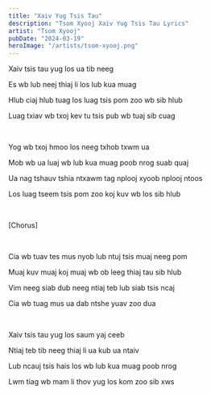 ```yaml
---
title: "Xaiv Yug Tsis Tau"
description: "Tsom Xyooj Xaiv Yug Tsis Tau Lyrics"
artist: "Tsom Xyooj"
pubDate: "2024-03-19"
heroImage: "/artists/tsom-xyooj.png"
---
```


Xaiv tsis tau yug los ua tib neeg

Es wb lub neej thiaj li los lub kua muag

Hlub ciaj hlub tuag los luag tsis pom zoo wb sib hlub

Luag txiav wb txoj kev tu tsis pub wb tuaj sib cuag

<br />

Yog wb txoj hmoo los neeg txhob txwm ua

Mob wb ua luaj wb lub kua muag poob nrog suab quaj

Ua nag tshauv tshia ntxawm tag nplooj xyoob nplooj ntoos

Los luag tseem tsis pom zoo koj kuv wb los sib hlub

<br />

[Chorus]

<br />

Cia wb tuav tes mus nyob lub ntuj tsis muaj neeg pom

Muaj kuv muaj koj muaj wb ob leeg thiaj tau sib hlub

Vim neeg siab dub neeg ntiaj teb lub siab tsis ncaj

Cia wb tuag mus ua dab ntshe yuav zoo dua

<br />

Xaiv tsis tau yug los saum yaj ceeb

Ntiaj teb tib neeg thiaj li ua kub ua ntaiv

Lub ncauj tsis hais los wb lub kua muag poob nrog

Lwm tiag wb mam li thov yug los kom zoo sib xws
